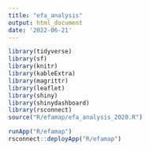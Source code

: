 ```yaml
---
title: "efa_analysis"
output: html_document
date: '2022-06-21'
---
```


```r
library(tidyverse)
library(sf)
library(knitr)
library(kableExtra)
library(magrittr)
library(leaflet)
library(shiny)
library(shinydashboard)
library(rsconnect)
source("R/efamap/efa_analysis_2020.R")
```

```r
runApp("R/efamap")
rsconnect::deployApp("R/efamap")
```

